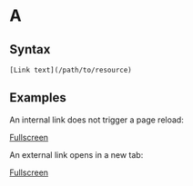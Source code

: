 
# A

## Syntax

```
[Link text](/path/to/resource)
```

## Examples

An internal link does not trigger a page reload:

<InternalLinkExample />

[Fullscreen](/A/internal-link-example/)

An external link opens in a new tab:

<ExternalLinkExample />

[Fullscreen](/A/external-link-example/)
